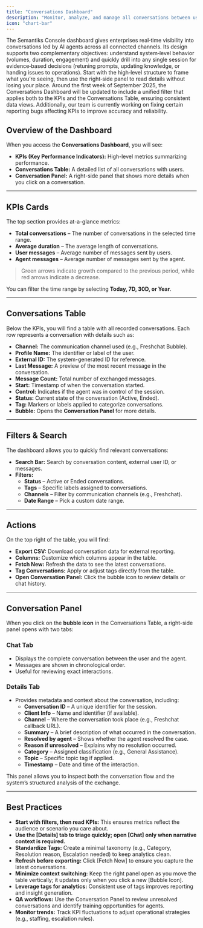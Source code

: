 ```yaml
---
title: "Conversations Dashboard"
description: "Monitor, analyze, and manage all conversations between users and Agents"
icon: "chart-bar"
---
```


The Semantiks Console dashboard gives enterprises real‑time visibility into conversations led by AI agents across all connected channels. Its design supports two complementary objectives: understand system‑level behavior (volumes, duration, engagement) and quickly drill into any single session for evidence‑based decisions (retuning prompts, updating knowledge, or handing issues to operations). Start with the high‑level structure to frame what you’re seeing, then use the right‑side panel to read details without losing your place.
<Note>
Around the first week of September 2025, the Conversations Dashboard will be updated to include a unified filter that applies both to the KPIs and the Conversations Table, ensuring consistent data views.
Additionally, our team is currently working on fixing certain reporting bugs affecting KPIs to improve accuracy and reliability.
</Note>

## Overview of the Dashboard

When you access the **Conversations Dashboard**, you will see:

- **KPIs (Key Performance Indicators):** High-level metrics summarizing performance.
- **Conversations Table:** A detailed list of all conversations with users.
- **Conversation Panel:** A right-side panel that shows more details when you click on a conversation.


---

## KPIs Cards

The top section provides at-a-glance metrics:

- **Total conversations** – The number of conversations in the selected time range.
- **Average duration** – The average length of conversations.
- **User messages** – Average number of messages sent by users.
- **Agent messages** – Average number of messages sent by the agent.

> Green arrows indicate growth compared to the previous period, while red arrows indicate a decrease.

You can filter the time range by selecting **Today, 7D, 30D, or Year**.

---

## Conversations Table

Below the KPIs, you will find a table with all recorded conversations. Each row represents a conversation with details such as:

- **Channel:** The communication channel used (e.g., Freshchat Bubble).
- **Profile Name:** The identifier or label of the user.
- **External ID:** The system-generated ID for reference.
- **Last Message:** A preview of the most recent message in the conversation.
- **Message Count:** Total number of exchanged messages.
- **Start:** Timestamp of when the conversation started.
- **Control:** Indicates if the agent was in control of the session.
- **Status:** Current state of the conversation (Active, Ended).
- **Tag:** Markers or labels applied to categorize conversations.
- **Bubble:** Opens the **Conversation Panel** for more details.

---

## Filters & Search

The dashboard allows you to quickly find relevant conversations:

- **Search Bar:** Search by conversation content, external user ID, or messages.
- **Filters:**
  - **Status** – Active or Ended conversations.
  - **Tags** – Specific labels assigned to conversations.
  - **Channels** – Filter by communication channels (e.g., Freshchat).
  - **Date Range** – Pick a custom date range.

---

## Actions

On the top right of the table, you will find:

- **Export CSV:** Download conversation data for external reporting.
- **Columns:** Customize which columns appear in the table.
- **Fetch New:** Refresh the data to see the latest conversations.
- **Tag Conversations:** Apply or adjust tags directly from the table.
- **Open Conversation Panel:** Click the bubble icon to review details or chat history.

---

## Conversation Panel

When you click on the **bubble icon** in the Conversations Table, a right-side panel opens with two tabs:

### Chat Tab
- Displays the complete conversation between the user and the agent.
- Messages are shown in chronological order.
- Useful for reviewing exact interactions.

### Details Tab
- Provides metadata and context about the conversation, including:
  - **Conversation ID** – A unique identifier for the session.
  - **Client Info** – Name and identifier (if available).
  - **Channel** – Where the conversation took place (e.g., Freshchat callback URL).
  - **Summary** – A brief description of what occurred in the conversation.
  - **Resolved by agent** – Shows whether the agent resolved the case.
  - **Reason if unresolved** – Explains why no resolution occurred.
  - **Category** – Assigned classification (e.g., General Assistance).
  - **Topic** – Specific topic tag if applied.
  - **Timestamp** – Date and time of the interaction.

This panel allows you to inspect both the conversation flow and the system’s structured analysis of the exchange.

---

## Best Practices

- **Start with filters, then read KPIs:** This ensures metrics reflect the audience or scenario you care about.
- **Use the [Details] tab to triage quickly; open [Chat] only when narrative context is required.**
- **Standardize Tags:** Create a minimal taxonomy (e.g., Category, Resolution reason, Escalation needed) to keep analytics clean.
- **Refresh before exporting:** Click [Fetch New] to ensure you capture the latest conversations.
- **Minimize context switching:** Keep the right panel open as you move the table vertically; it updates only when you click a new [Bubble Icon].
- **Leverage tags for analytics:** Consistent use of tags improves reporting and insight generation.
- **QA workflows:** Use the Conversation Panel to review unresolved conversations and identify training opportunities for agents.
- **Monitor trends:** Track KPI fluctuations to adjust operational strategies (e.g., staffing, escalation rules).


